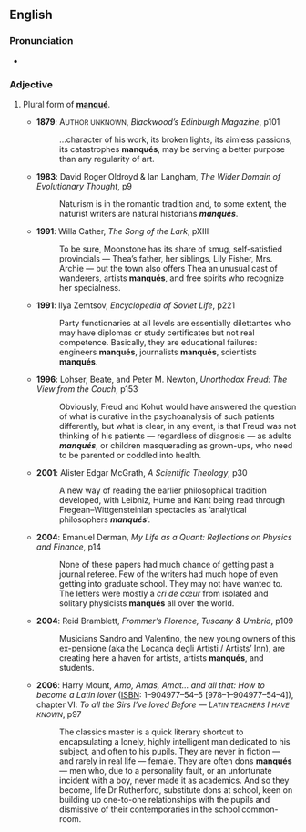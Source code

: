 ==English==

===Pronunciation===
* {{a|{{F.}}}} {{IPA|/mɑ̃ke/}}

===Adjective===
{{en-adj|-}}

# {{postpositive}} Plural form of '''[[manqué#English|manqué]]'''.
#* '''1879''': A<small>UTHOR UNKNOWN</small>, ''Blackwood’s Edinburgh Magazine'', p101
#*: …character of his work, its broken lights, its aimless passions, its catastrophes '''manqués''', may be serving a better purpose than any regularity of art.
#* '''1983''': David Roger Oldroyd & Ian Langham, ''The Wider Domain of Evolutionary Thought'', p9
#*: Naturism is in the romantic tradition and, to some extent, the naturist writers are natural historians '''''manqués'''''.
#* '''1991''': Willa Cather, ''The Song of the Lark'', pⅩⅢ
#*: To be sure, Moonstone has its share of smug, self-satisfied provincials — Thea’s father, her siblings, Lily Fisher, Mrs. Archie — but the town also offers Thea an unusual cast of wanderers, artists '''manqués''', and free spirits who recognize her specialness.
#* '''1991''': Ilya Zemtsov, ''Encyclopedia of Soviet Life'', p221
#*: Party functionaries at all levels are essentially dilettantes who may have diplomas or study certificates but not real competence. Basically, they are educational failures: engineers '''manqués''', journalists '''manqués''',<!-- In the source text, this word was hyphenated thus: [man-qués] due to line justification. --> scientists '''manqués'''.
#* '''1996''': Lohser, Beate, and Peter M. Newton, ''Unorthodox Freud: The View from the Couch'', p153
#*: Obviously, Freud and Kohut would have answered the question of what is curative in the psychoanalysis of such patients differently, but what is clear, in any event, is that Freud was not thinking of his patients — regardless of diagnosis — as adults '''''manqués''''', or children masquerading as grown-ups, who need to be parented or coddled into health.
#* '''2001''': Alister Edgar McGrath, ''A Scientific Theology'', p30
#*: A new way of reading the earlier philosophical tradition developed, with Leibniz, Hume and Kant being read through Fregean–Wittgensteinian spectacles as ‘analytical philosophers '''''manqués'''''’.
#* '''2004''': Emanuel Derman, ''My Life as a Quant: Reflections on Physics and Finance'', p14
#*: None of these papers had much chance of getting past a journal referee. Few of the writers had much hope of even getting into graduate school. They may not have wanted to. The letters were mostly a ''cri de cœur'' from isolated and solitary physicists '''manqués''' all over the world.
#* '''2004''': Reid Bramblett, ''Frommer’s Florence, Tuscany & Umbria'', p109
#*: Musicians Sandro and Valentino, the new young owners of this ex-pensione (aka the Locanda degli Artisti / Artists’ Inn), are creating here a haven for artists, artists '''manqués''', and students.
#* '''2006''': Harry Mount, ''Amo, Amas, Amat… and all that: How to become a Latin lover'' ([[ISBN]]: 1–904977–54–5 [978–1–904977–54–4]), chapter Ⅵ: <i>To all the Sirs I’ve loved Before — L<small>ATIN TEACHERS</small> I <small>HAVE KNOWN</small></i>, p97
#*: The classics master is a quick literary shortcut to encapsulating a lonely, highly intelligent man dedicated to his subject, and often to his pupils. They are never in fiction — and rarely in real life — female. They are often dons '''manqués''' — men who, due to a personality fault, or an unfortunate incident with a boy, never made it as academics. And so they become, life Dr Rutherford, substitute dons at school, keen on building up one-to-one relationships with the pupils and dismissive of their contemporaries in the school common-room.